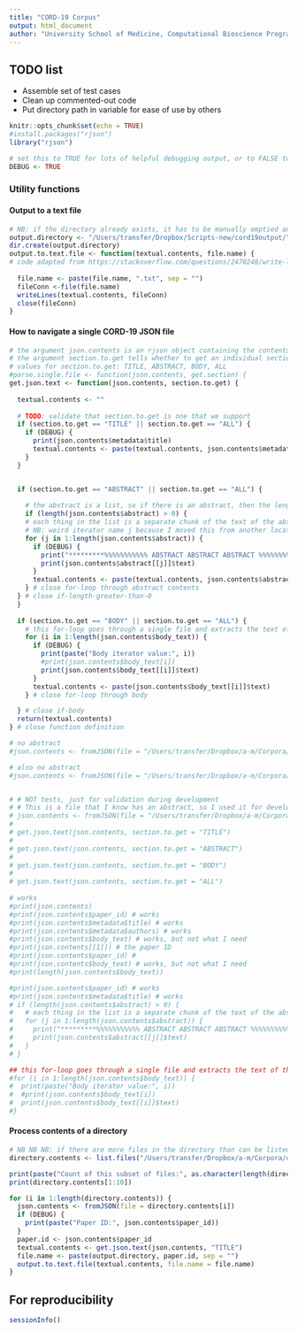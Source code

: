 ```yaml
---
title: "CORD-19 Corpus"
output: html_document
author: "University School of Medicine, Computational Bioscience Program, Biomedical Text Mining Group - Kevin Bretonnel Cohen"
---
```


## TODO list

- Assemble set of test cases
- Clean up commented-out code
- Put directory path in variable for ease of use by others

```r
knitr::opts_chunk$set(echo = TRUE)
#install.packages("rjson")
library("rjson")

# set this to TRUE for lots of helpful debugging output, or to FALSE to suppress it
DEBUG <- TRUE

```

### Utility functions

#### Output to a text file

```r
# NB: if the directory already exists, it has to be manually emptied and deleted
output.directory <- "/Users/transfer/Dropbox/Scripts-new/cord19output/"
dir.create(output.directory)
output.to.text.file <- function(textual.contents, file.name) {
# code adapted from https://stackoverflow.com/questions/2470248/write-lines-of-text-to-a-file-in-r
  
  file.name <- paste(file.name, ".txt", sep = "")
  fileConn <-file(file.name)
  writeLines(textual.contents, fileConn)
  close(fileConn)
}
```

#### How to navigate a single CORD-19 JSON file

```r

# the argument json.contents is an rjson object containing the contents of a single file.
# the argument section.to.get tells whether to get an individual section, or all.
# values for section.to.get: TITLE, ABSTRACT, BODY, ALL
#parse.single.file <- function(json.contents, get.section) {
get.json.text <- function(json.contents, section.to.get) {
  
  textual.contents <- ""
  
  # TODO: validate that section.to.get is one that we support
  if (section.to.get == "TITLE" || section.to.get == "ALL") {
    if (DEBUG) {
      print(json.contents$metadata$title)
      textual.contents <- paste(textual.contents, json.contents$metadata$title)
    }
  }


  if (section.to.get == "ABSTRACT" || section.to.get == "ALL") {
    
    # the abstract is a list, so if there is an abstract, then the length of the list will be > 0
    if (length(json.contents$abstract) > 0) { 
    # each thing in the list is a separate chunk of the text of the abstract, which could be multiple paragraphs/sections
    # NB: weird iterator name j because I moved this from another location--refactor for clarity
    for (j in 1:length(json.contents$abstract)) {
      if (DEBUG) {
        print("*********%%%%%%%%%%% ABSTRACT ABSTRACT ABSTRACT %%%%%%%%%%%%%*********")
        print(json.contents$abstract[[j]]$text)
      }
      textual.contents <- paste(textual.contents, json.contents$abstract[[j]]$text)
    } # close for-loop through abstract contents
  } # close if-length-greater-than-0
  }
  
  if (section.to.get == "BODY" || section.to.get == "ALL") {
    # this for-loop goes through a single file and extracts the text of the body. need separate code for title, abstract (if there be one), etc.
    for (i in 1:length(json.contents$body_text)) {
      if (DEBUG) {
        print(paste("Body iterator value:", i))
        #print(json.contents$body_text[i])
        print(json.contents$body_text[[i]]$text)
      }
      textual.contents <- paste(json.contents$body_text[[i]]$text)
    } # close for-loop through body

  } # close if-body
  return(textual.contents)
} # close function definition

# no abstract
#json.contents <- fromJSON(file = "/Users/transfer/Dropbox/a-m/Corpora/cord19/noncomm_use_subset/ff34c772e37156609477e7f0fa4aba793171f806.json") # no abstract

# also no abstract
#json.contents <- fromJSON(file = "/Users/transfer/Dropbox/a-m/Corpora/cord19/noncomm_use_subset/ff5a79ed22ea416e6d89caad1cf0d83dbc741a4b.json") # 


# # NOT tests, just for validation during development
# # This is a file that I know has an abstract, so I used it for development
# json.contents <- fromJSON(file = "/Users/transfer/Dropbox/a-m/Corpora/cord19/noncomm_use_subset/025ed2caa0ae1ab7f04d3479116e6ed2a334938d.json") # 
# 
# get.json.text(json.contents, section.to.get = "TITLE")
# 
# get.json.text(json.contents, section.to.get = "ABSTRACT")
# 
# get.json.text(json.contents, section.to.get = "BODY")
# 
# get.json.text(json.contents, section.to.get = "ALL")
  
# works
#print(json.contents) 
#print(json.contents$paper_id) # works
#print(json.contents$metadata$title) # works
#print(json.contents$metadata$authors) # works
#print(json.contents$body_text) # works, but not what I need
#print(json.contents[[1]]) # the paper ID
#print(json.contents$paper_id) # 
#print(json.contents$body_text) # works, but not what I need
#print(length(json.contents$body_text))

#print(json.contents$paper_id) # works
#print(json.contents$metadata$title) # works
# if (length(json.contents$abstract) > 0) { 
#   # each thing in the list is a separate chunk of the text of the abstract, which could be multiple paragraphs/sections
#   for (j in 1:length(json.contents$abstract)) {
#     print("*********%%%%%%%%%%% ABSTRACT ABSTRACT ABSTRACT %%%%%%%%%%%%%*********")
#     print(json.contents$abstract[[j]]$text)
#   }
# }

## this for-loop goes through a single file and extracts the text of the body. need separate code for title, abstract (if there be one), etc.
#for (i in 1:length(json.contents$body_text)) {
#  print(paste("Body iterator value:", i))
#  #print(json.contents$body_text[i])
#  print(json.contents$body_text[[i]]$text)
#}
```

#### Process contents of a directory

```r

# NB NB NB: if there are more files in the directory than can be listed, you will get NAs for the file names. Consequently, I am limiting them by specifying their beginning, as well as their extension.  For example: ff*.json, rather than *.json
directory.contents <- list.files("/Users/transfer/Dropbox/a-m/Corpora/cord19/noncomm_use_subset/", pattern = "ff*.json", full.names = TRUE)

print(paste("Count of this subset of files:", as.character(length(directory.contents))))
print(directory.contents[1:10])

for (i in 1:length(directory.contents)) {
  json.contents <- fromJSON(file = directory.contents[i])
  if (DEBUG) {
    print(paste("Paper ID:", json.contents$paper_id))
  }
  paper.id <- json.contents$paper_id
  textual.contents <- get.json.text(json.contents, "TITLE")
  file.name <- paste(output.directory, paper.id, sep = "")
  output.to.text.file(textual.contents, file.name = file.name)
}
```

## For reproducibility

```r
sessionInfo()
```


